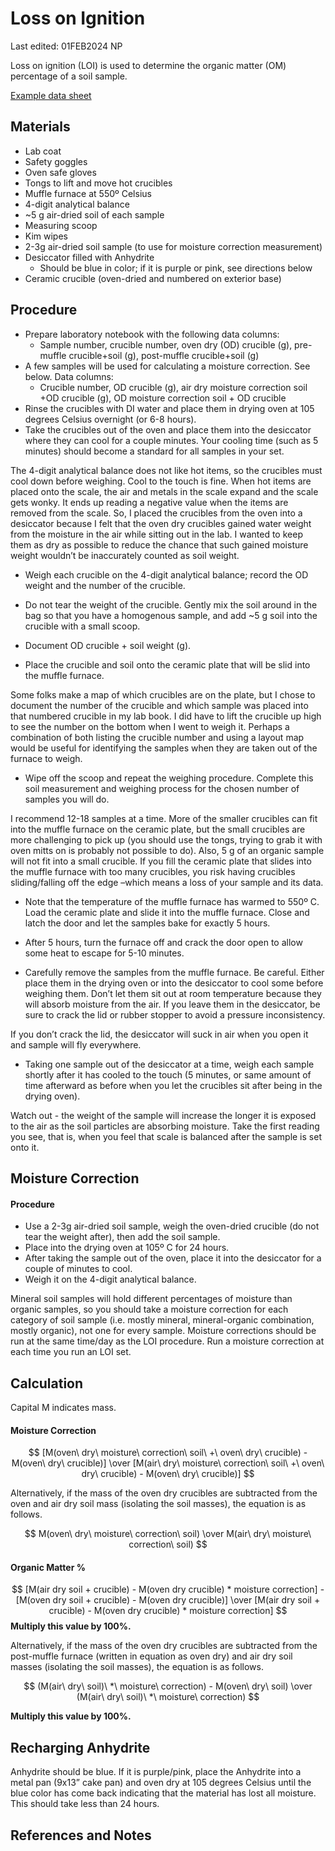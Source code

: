 # Loss on Ignition

::: callout-note
Last edited: 01FEB2024 NP

Loss on ignition (LOI) is used to determine the organic matter (OM) percentage of a soil sample.

[Example data sheet](https://docs.google.com/spreadsheets/d/1Z6ijR4D47hjFZBMePrvnEEBT6g56EIJs/edit?usp=sharing&ouid=108934466869932900090&rtpof=true&sd=true)
:::

## Materials

-   Lab coat
-   Safety goggles
-   Oven safe gloves
-   Tongs to lift and move hot crucibles
-   Muffle furnace at 550º Celsius
-   4-digit analytical balance
-   \~5 g air-dried soil of each sample
-   Measuring scoop
-   Kim wipes
-   2-3g air-dried soil sample (to use for moisture correction measurement)
-   Desiccator filled with Anhydrite
    -   Should be blue in color; if it is purple or pink, see directions below
-   Ceramic crucible (oven-dried and numbered on exterior base)

## Procedure

-   Prepare laboratory notebook with the following data columns:
    -   Sample number, crucible number, oven dry (OD) crucible (g), pre-muffle crucible+soil (g), post-muffle crucible+soil (g)
-   A few samples will be used for calculating a moisture correction. See below. Data columns:
    -   Crucible number, OD crucible (g), air dry moisture correction soil +OD crucible (g), OD moisture correction soil + OD crucible
-   Rinse the crucibles with DI water and place them in drying oven at 105 degrees Celsius overnight (or 6-8 hours).
-   Take the crucibles out of the oven and place them into the desiccator where they can cool for a couple minutes. Your cooling time (such as 5 minutes) should become a standard for all samples in your set.

::: callout-note
The 4-digit analytical balance does not like hot items, so the crucibles must cool down before weighing. Cool to the touch is fine. When hot items are placed onto the scale, the air and metals in the scale expand and the scale gets wonky. It ends up reading a negative value when the items are removed from the scale. So, I placed the crucibles from the oven into a desiccator because I felt that the oven dry crucibles gained water weight from the moisture in the air while sitting out in the lab. I wanted to keep them as dry as possible to reduce the chance that such gained moisture weight wouldn't be inaccurately counted as soil weight.
:::

-   Weigh each crucible on the 4-digit analytical balance; record the OD weight and the number of the crucible.

-   Do not tear the weight of the crucible. Gently mix the soil around in the bag so that you have a homogenous sample, and add \~5 g soil into the crucible with a small scoop.

-   Document OD crucible + soil weight (g).

-   Place the crucible and soil onto the ceramic plate that will be slid into the muffle furnace.

::: callout-note
Some folks make a map of which crucibles are on the plate, but I chose to document the number of the crucible and which sample was placed into that numbered crucible in my lab book. I did have to lift the crucible up high to see the number on the bottom when I went to weigh it. Perhaps a combination of both listing the crucible number and using a layout map would be useful for identifying the samples when they are taken out of the furnace to weigh.
:::

-   Wipe off the scoop and repeat the weighing procedure. Complete this soil measurement and weighing process for the chosen number of samples you will do.

::: callout-note
I recommend 12-18 samples at a time. More of the smaller crucibles can fit into the muffle furnace on the ceramic plate, but the small crucibles are more challenging to pick up (you should use the tongs, trying to grab it with oven mitts on is probably not possible to do). Also, 5 g of an organic sample will not fit into a small crucible. If you fill the ceramic plate that slides into the muffle furnace with too many crucibles, you risk having crucibles sliding/falling off the edge --which means a loss of your sample and its data.
:::

-   Note that the temperature of the muffle furnace has warmed to 550º C. Load the ceramic plate and slide it into the muffle furnace. Close and latch the door and let the samples bake for exactly 5 hours.

-   After 5 hours, turn the furnace off and crack the door open to allow some heat to escape for 5-10 minutes.

-   Carefully remove the samples from the muffle furnace. Be careful. Either place them in the drying oven or into the desiccator to cool some before weighing them. Don't let them sit out at room temperature because they will absorb moisture from the air. If you leave them in the desiccator, be sure to crack the lid or rubber stopper to avoid a pressure inconsistency.

::: callout-note
If you don't crack the lid, the desiccator will suck in air when you open it and sample will fly everywhere.
:::

-   Taking one sample out of the desiccator at a time, weigh each sample shortly after it has cooled to the touch (5 minutes, or same amount of time afterward as before when you let the crucibles sit after being in the drying oven).

::: callout-warning
Watch out - the weight of the sample will increase the longer it is exposed to the air as the soil particles are absorbing moisture. Take the first reading you see, that is, when you feel that scale is balanced after the sample is set onto it.
:::

## Moisture Correction

#### Procedure

-   Use a 2-3g air-dried soil sample, weigh the oven-dried crucible (do not tear the weight after), then add the soil sample.
-   Place into the drying oven at 105º C for 24 hours.
-   After taking the sample out of the oven, place it into the desiccator for a couple of minutes to cool.
-   Weigh it on the 4-digit analytical balance.

Mineral soil samples will hold different percentages of moisture than organic samples, so you should take a moisture correction for each category of soil sample (i.e. mostly mineral, mineral-organic combination, mostly organic), not one for every sample. Moisture corrections should be run at the same time/day as the LOI procedure. Run a moisture correction at each time you run an LOI set.

## Calculation

Capital M indicates mass.

#### Moisture Correction

$$
[M(oven\ dry\ moisture\ correction\ soil\ +\ oven\ dry\ crucible) - M(oven\ dry\ crucible)] \over [M(air\ dry\ moisture\ correction\ soil\ +\ oven\ dry\ crucible) - M(oven\ dry\ crucible)]
$$

Alternatively, if the mass of the oven dry crucibles are subtracted from the oven and air dry soil mass (isolating the soil masses), the equation is as follows.

$$
M(oven\ dry\ moisture\ correction\ soil) \over M(air\ dry\ moisture\ correction\ soil)
$$

#### Organic Matter %

$$ 
[M(air dry soil + crucible) - M(oven dry crucible) * moisture correction] - [M(oven dry soil + crucible) - M(oven dry crucible)] \over [M(air dry soil + crucible) - M(oven dry crucible) * moisture correction]
$$ **Multiply this value by 100%.**

Alternatively, if the mass of the oven dry crucibles are subtracted from the post-muffle furnace (written in equation as oven dry) and air dry soil masses (isolating the soil masses), the equation is as follows.

$$
(M(air\ dry\ soil)\ *\ moisture\ correction) - M(oven\ dry\ soil) \over (M(air\ dry\ soil)\ *\ moisture\ correction)
$$

**Multiply this value by 100%.**

## Recharging Anhydrite

Anhydrite should be blue. If it is purple/pink, place the Anhydrite into a metal pan (9x13" cake pan) and oven dry at 105 degrees Celsius until the blue color has come back indicating that the material has lost all moisture. This should take less than 24 hours.

## References and Notes
